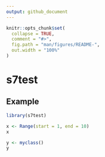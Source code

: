 ```yaml
---
output: github_document
---
```


<!-- README.md is generated from README.Rmd. Please edit that file -->



```r
knitr::opts_chunk$set(
  collapse = TRUE,
  comment = "#>",
  fig.path = "man/figures/README-",
  out.width = "100%"
)
```

# s7test

## Example

```r
library(s7test)

x <- Range(start = 1, end = 10)
x

y <- myclass()
y
```
